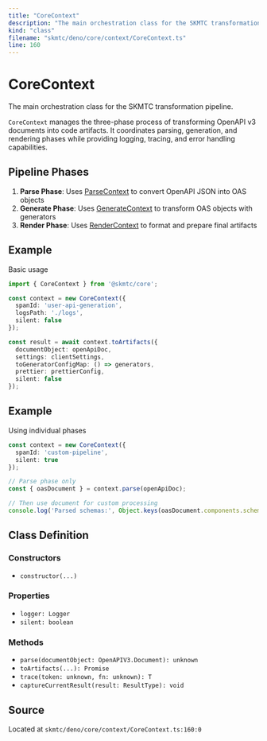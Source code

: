 ```yaml
---
title: "CoreContext"
description: "The main orchestration class for the SKMTC transformation pipeline."
kind: "class"
filename: "skmtc/deno/core/context/CoreContext.ts"
line: 160
---
```


# CoreContext

The main orchestration class for the SKMTC transformation pipeline.

`CoreContext` manages the three-phase process of transforming OpenAPI v3 documents
into code artifacts. It coordinates parsing, generation, and rendering phases while
providing logging, tracing, and error handling capabilities.

## Pipeline Phases

1. **Parse Phase**: Uses [ParseContext](./parsecontext.mdx) to convert OpenAPI JSON into OAS objects
2. **Generate Phase**: Uses [GenerateContext](./generatecontext.mdx) to transform OAS objects with generators  
3. **Render Phase**: Uses [RenderContext](./rendercontext.mdx) to format and prepare final artifacts


## Example

Basic usage
```typescript
import { CoreContext } from '@skmtc/core';

const context = new CoreContext({
  spanId: 'user-api-generation',
  logsPath: './logs',
  silent: false
});

const result = await context.toArtifacts({
  documentObject: openApiDoc,
  settings: clientSettings,
  toGeneratorConfigMap: () => generators,
  prettier: prettierConfig,
  silent: false
});
```


## Example

Using individual phases
```typescript
const context = new CoreContext({
  spanId: 'custom-pipeline',
  silent: true
});

// Parse phase only
const { oasDocument } = context.parse(openApiDoc);

// Then use document for custom processing
console.log('Parsed schemas:', Object.keys(oasDocument.components.schemas));
```

## Class Definition

### Constructors

- `constructor(...)`

### Properties

- `logger: Logger`
- `silent: boolean`

### Methods

- `parse(documentObject: OpenAPIV3.Document): unknown`
- `toArtifacts(...): Promise`
- `trace(token: unknown, fn: unknown): T`
- `captureCurrentResult(result: ResultType): void`

## Source

Located at `skmtc/deno/core/context/CoreContext.ts:160:0`
